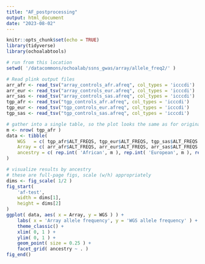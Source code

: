 ```yaml
---
title: "AF_postprocessing"
output: html_document
date: "2023-08-02"
---
```


```r
knitr::opts_chunk$set(echo = TRUE)
library(tidyverse)
library(ochoalabtools)
```

```r
# run from this location
setwd( '/datacommons/ochoalab/ssns_gwas/array/allele_freq2/' )

# Read plink output files
arr_afr <- read_tsv("array_controls_afr.afreq", col_types = 'icccdi')
arr_eur <- read_tsv("array_controls_eur.afreq", col_types = 'icccdi')
arr_sas <- read_tsv("array_controls_sas.afreq", col_types = 'icccdi')
tgp_afr <- read_tsv("tgp_controls_afr.afreq", col_types = 'icccdi')
tgp_eur <- read_tsv("tgp_controls_eur.afreq", col_types = 'icccdi')
tgp_sas <- read_tsv("tgp_controls_sas.afreq", col_types = 'icccdi')

# gather into a single table, so the plot looks the same as for original af-test (faceted the same way), except here we don't separate reverse complement SNPs.  This version we don't store (no p-values or any other fancy annotations needed later).
m <- nrow( tgp_afr )
data <- tibble(
    WGS   = c( tgp_afr$ALT_FREQS, tgp_eur$ALT_FREQS, tgp_sas$ALT_FREQS ),
    Array = c( arr_afr$ALT_FREQS, arr_eur$ALT_FREQS, arr_sas$ALT_FREQS ),
    ancestry = c( rep.int( 'African', m ), rep.int( 'European', m ), rep.int( 'South Asian', m ) )
)

# visualize results by ancestry
# these are full-page figs, scale (w/h) appropriately
dims <- fig_scale( 1/2 )
fig_start(
    'af-test',
    width = dims[1],
    height = dims[2]
)
ggplot( data, aes( x = Array, y = WGS ) ) +
    labs( x = 'Array allele frequency', y = 'WGS allele frequency' ) +
    theme_classic() +
    xlim( 0, 1 ) +
    ylim( 0, 1 ) +
    geom_point( size = 0.25 ) + 
    facet_grid( ancestry ~ . )
fig_end()
```
